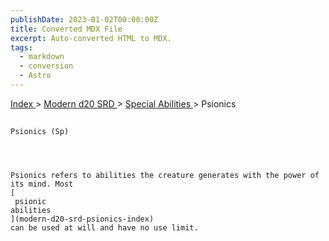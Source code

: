 ```yaml
---
publishDate: 2023-01-02T00:00:00Z
title: Converted MDX File
excerpt: Auto-converted HTML to MDX.
tags:
  - markdown
  - conversion
  - Astro
---
```


[
Index
](-index) >
[
Modern d20 SRD
](modern-d20-srd-index) >
[
Special Abilities
](modern-d20-srd-special-abilities-index) > Psionics

##

    Psionics (Sp)




    Psionics refers to abilities the creature generates with the power of its mind. Most
    [
     psionic
    abilities
    ](modern-d20-srd-psionics-index)
    can be used at will and have no use limit.

